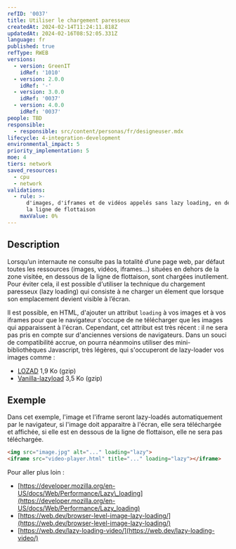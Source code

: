 ```yaml
---
refID: '0037'
title: Utiliser le chargement paresseux
createdAt: 2024-02-14T11:24:11.818Z
updatedAt: 2024-02-16T08:52:05.331Z
language: fr
published: true
refType: RWEB
versions:
  - version: GreenIT
    idRef: '1010'
  - version: 2.0.0
    idRef: '-'
  - version: 3.0.0
    idRef: '0037'
  - version: 4.0.0
    idRef: '0037'
people: TBD
responsible:
  - responsible: src/content/personas/fr/designeuser.mdx
lifecycle: 4-integration-development
environmental_impact: 5
priority_implementation: 5
moe: 4
tiers: network
saved_resources:
  - cpu
  - network
validations:
  - rule: >-
      d'images, d'iframes et de vidéos appelés sans lazy loading, en dessous de
      la ligne de flottaison
    maxValue: 0%
---
```


## Description

Lorsqu’un internaute ne consulte pas la totalité d’une page web, par défaut toutes les ressources (images, vidéos, iframes...)
situées en dehors de la zone visitée, en dessous de la ligne de flottaison, sont chargées inutilement. Pour éviter cela,
il est possible d'utiliser la technique du chargement paresseux (lazy loading) qui consiste à ne charger un élement que
lorsque son emplacement devient visible à l’écran.

Il est possible, en HTML, d'ajouter un attribut `loading` à vos images et à vos iframes pour que le navigateur s'occupe
de ne télécharger que les images qui apparaissent à l'écran. Cependant, cet attribut est très récent : il ne sera
pas pris en compte sur d'anciennes versions de navigateurs. Dans un souci de compatibilité accrue, on pourra néanmoins
utiliser des mini-bibliothèques Javascript, très légères, qui s'occuperont de lazy-loader vos images comme :

* [LOZAD](https://cdn.jsdelivr.net/npm/lozad) 1,9 Ko (gzip)
* [Vanilla-lazyload](https://cdn.jsdelivr.net/npm/vanilla-lazyload/dist/lazyload.min.js) 3,5 Ko (gzip)

## Exemple

Dans cet exemple, l'image et l'iframe seront lazy-loadés automatiquement par le navigateur, si l'image doit apparaitre à
l'écran, elle sera téléchargée et affichée, si elle est en dessous de la ligne de flottaison, elle ne sera pas téléchargée.

```html
<img src="image.jpg" alt="..." loading="lazy">
<iframe src="video-player.html" title="..." loading="lazy"></iframe>
```

Pour aller plus loin :

* [https://developer.mozilla.org/en-US/docs/Web/Performance/Lazy\_loading](https://developer.mozilla.org/en-US/docs/Web/Performance/Lazy_loading)
* [https://web.dev/browser-level-image-lazy-loading/](https://web.dev/browser-level-image-lazy-loading/)
* [https://web.dev/lazy-loading-video/](https://web.dev/lazy-loading-video/)
